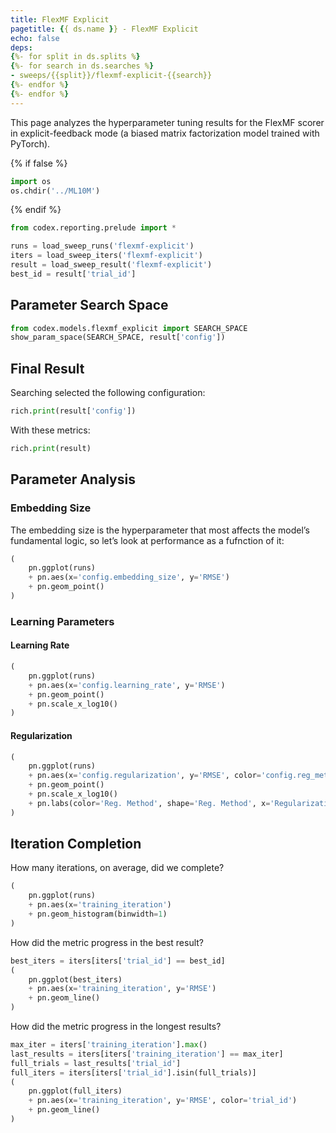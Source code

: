 ```yaml
---
title: FlexMF Explicit
pagetitle: {{ ds.name }} - FlexMF Explicit
echo: false
deps:
{%- for split in ds.splits %}
{%- for search in ds.searches %}
- sweeps/{{split}}/flexmf-explicit-{{search}}
{%- endfor %}
{%- endfor %}
---
```


This page analyzes the hyperparameter tuning results for the FlexMF scorer in
explicit-feedback mode (a biased matrix factorization model trained with
PyTorch).

{% if false %}
```python
import os
os.chdir('../ML10M')
```
{% endif %}

```python
from codex.reporting.prelude import *
```

```python
runs = load_sweep_runs('flexmf-explicit')
iters = load_sweep_iters('flexmf-explicit')
result = load_sweep_result('flexmf-explicit')
best_id = result['trial_id']
```

## Parameter Search Space

```python
from codex.models.flexmf_explicit import SEARCH_SPACE
show_param_space(SEARCH_SPACE, result['config'])
```

## Final Result

Searching selected the following configuration:

```python
rich.print(result['config'])
```

With these metrics:

```python
rich.print(result)
```

## Parameter Analysis

### Embedding Size

The embedding size is the hyperparameter that most affects the model's
fundamental logic, so let's look at performance as a fufnction of it:

```python
(
    pn.ggplot(runs)
    + pn.aes(x='config.embedding_size', y='RMSE')
    + pn.geom_point()
)
```

### Learning Parameters

::: {.panel-tabset}

#### Learning Rate

```python
(
    pn.ggplot(runs)
    + pn.aes(x='config.learning_rate', y='RMSE')
    + pn.geom_point()
    + pn.scale_x_log10()
)
```

#### Regularization

```python
(
    pn.ggplot(runs)
    + pn.aes(x='config.regularization', y='RMSE', color='config.reg_method', shape='config.reg_method')
    + pn.geom_point()
    + pn.scale_x_log10()
    + pn.labs(color='Reg. Method', shape='Reg. Method', x='Regularization')
)
```

:::

## Iteration Completion

How many iterations, on average, did we complete?

```python
(
    pn.ggplot(runs)
    + pn.aes(x='training_iteration')
    + pn.geom_histogram(binwidth=1)
)
```

How did the metric progress in the best result?

```python
best_iters = iters[iters['trial_id'] == best_id]
(
    pn.ggplot(best_iters)
    + pn.aes(x='training_iteration', y='RMSE')
    + pn.geom_line()
)
```

How did the metric progress in the longest results?

```python
max_iter = iters['training_iteration'].max()
last_results = iters[iters['training_iteration'] == max_iter]
full_trials = last_results['trial_id']
full_iters = iters[iters['trial_id'].isin(full_trials)]
(
    pn.ggplot(full_iters)
    + pn.aes(x='training_iteration', y='RMSE', color='trial_id')
    + pn.geom_line()
)
```
